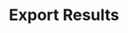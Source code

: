 ---
title: 'Export Results'
description: 'Learn how to export results in ReDem'
icon: "file-export"
iconType: "regular"
---